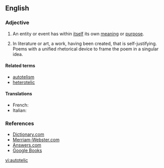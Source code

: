 ==English==
{{rfc|it's an adjective, but the definitions are of nouns}}
===Adjective===
{{en-adj}}

# An entity or event has within [[itself]] its own [[meaning]] or [[purpose]].
# {{arts}} In literature or art, a work, having been created, that is self-justifying. Poems with a unified rhetorical device to frame the poem in a singular idea.

====Related terms====
* [[autotelism]]
* [[heterotelic]]

====Translations====
* French: {{t+|fr|autotélique}}
* Italian: {{t+|it|autotelico}}

===References===
* [http://dictionary.reference.com/browse/autotelic Dictionary.com]
* [http://www.m-w.com/dictionary/autotelic Merriam-Webster.com]
* [http://www.answers.com/topic/autotelic Answers.com]
* [http://books.google.com/books?id=e_q1WZR8eHIC&pg=PA112&lpg=PA112&dq=autotelic+poetry&source=web&ots=6rTvNqlVH1&sig=OPD0bWLQOFuy9abG_z7e3rX5u1U Google Books]

[[vi:autotelic]]